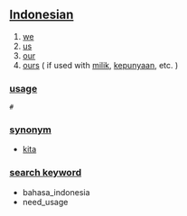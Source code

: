 == [[Indonesian]] ==

# [[we]]
# [[us]]
# [[our]]
# [[ours]] ( if used with [[milik]], [[punya|kepunyaan]], etc. )

=== [[usage]] ===
 # ''' '''
 
=== [[synonym]] ===
* [[kita]]

=== [[search keyword]] ===
* bahasa_indonesia
* need_usage